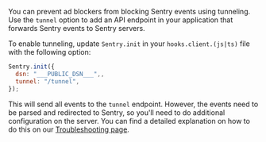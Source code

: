 You can prevent ad blockers from blocking Sentry events using tunneling. Use the `tunnel` option to add an API endpoint in your application that forwards Sentry events to Sentry servers.

To enable tunneling, update `Sentry.init` in your `hooks.client.(js|ts)` file with the following option:

```javascript {filename:hooks.client.(js|ts)}
Sentry.init({
  dsn: "___PUBLIC_DSN___",,
  tunnel: "/tunnel",
});
```

This will send all events to the `tunnel` endpoint. However, the events need to be parsed and redirected to Sentry, so you'll need to do additional configuration on the server. You can find a detailed explanation on how to do this on our [Troubleshooting page](/platforms/javascript/guides/sveltekit/troubleshooting/#using-the-tunnel-option).
